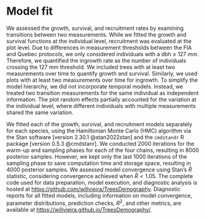 # Model fit {#sec-model-fit}

We assessed the growth, survival, and recruitment rates by examining transitions between two measurements.
While we fitted the growth and survival functions at the individual level, recruitment was evaluated at the plot level.
Due to differences in measurement thresholds between the FIA and Quebec protocols, we only considered individuals with a dbh $\ge$ 127 mm.
Therefore, we quantified the ingrowth rate as the number of individuals crossing the 127 mm threshold.
We included trees with at least two measurements over time to quantify growth and survival.
Similarly, we used plots with at least two measurements over time for ingrowth.
To simplify the model hierarchy, we did not incorporate temporal models.
Instead, we treated two transition measurements for the same individual as independent information.
The plot random effects partially accounted for the variation at the individual level, where different individuals with multiple measurements shared the same variation.

We fitted each of the growth, survival, and recruitment models separately for each species, using the Hamiltonian Monte Carlo (HMC) algorithm via the Stan software [version 2.30.1 @stan2022stan] and the `cmdstandr` R package [version 0.5.3 @cmdstanr].
We conducted 2000 iterations for the warm-up and sampling phases for each of the four chains, resulting in 8000 posterior samples.
However, we kept only the last 1000 iterations of the sampling phase to save computation time and storage space, resulting in 4000 posterior samples.
We assessed model convergence using Stan's $\hat{R}$ statistic, considering convergence achieved when $\hat{R} < 1.05$.
The complete code used for data preparation, model execution, and diagnostic analysis is hosted at [https://github.com/willvieira/TreesDemography](https://github.com/willvieira/TreesDemography).
Diagnostic reports for all fitted models, including information on model convergence, parameter distributions, prediction checks, $R^2$, and other metrics, are available at [https://willvieira.github.io/TreesDemography/](https://willvieira.github.io/TreesDemography/).
